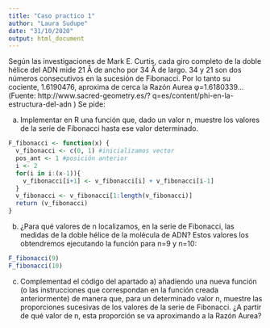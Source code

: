 ```yaml
---
title: "Caso practico 1"
author: "Laura Sudupe"
date: "31/10/2020"
output: html_document
---
```


Según las investigaciones de Mark E. Curtis, cada giro completo de la
doble hélice del ADN mide 21 Å de ancho por 34 Å de largo. 34 y 21
son dos números consecutivos en la sucesión de Fibonacci. Por lo tanto
su cociente, 1.6190476, aproxima de cerca la Razón Aurea
φ=1.6180339... (Fuente: http://www.sacred-geometry.es/?
q=es/content/phi-en-la-estructura-del-adn )
Se pide:

a) Implementar en R una función que, dado un valor n, muestre los
valores de la serie de Fibonacci hasta ese valor determinado.

```r
F_fibonacci <- function(x) {
  v_fibonacci <- c(0, 1) #inicializamos vector
  pos_ant <- 1 #posición anterior
  i <- 2
  for(i in i:(x-1)){
    v_fibonacci[i+1] <- v_fibonacci[i] + v_fibonacci[i-1]
  }
  v_fibonacci <- v_fibonacci[1:length(v_fibonacci)]
  return (v_fibonacci)
}
```


b) ¿Para qué valores de n localizamos, en la serie de Fibonacci, las
medidas de la doble hélice de la molécula de ADN?
Estos valores los obtendremos ejecutando la función para n=9 y n=10:

```r
F_fibonacci(9)
F_fibonacci(10)
```

c) Complementad el código del apartado a) añadiendo una nueva
función (o las instrucciones que correspondan en la función creada
anteriormente) de manera que, para un determinado valor n,
muestre las proporciones sucesivas de los valores de la serie de
Fibonacci. ¿A partir de qué valor de n, esta proporción se va
aproximando a la Razón Aurea?

```r

```


